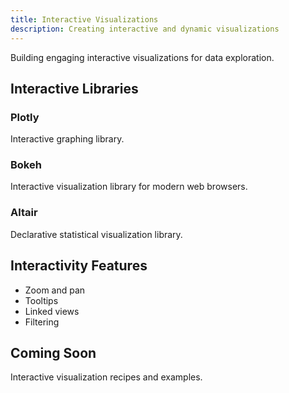 ```yaml
---
title: Interactive Visualizations
description: Creating interactive and dynamic visualizations
---
```



Building engaging interactive visualizations for data exploration.

## Interactive Libraries

### Plotly

Interactive graphing library.

### Bokeh

Interactive visualization library for modern web browsers.

### Altair

Declarative statistical visualization library.

## Interactivity Features

- Zoom and pan
- Tooltips
- Linked views
- Filtering

## Coming Soon

Interactive visualization recipes and examples.


